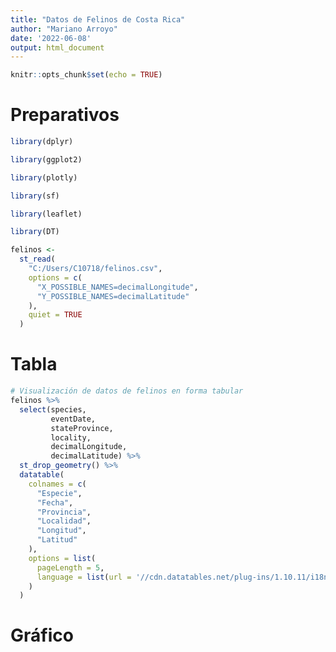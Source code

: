 ---
title: "Datos de Felinos de Costa Rica"
author: "Mariano Arroyo"
date: '2022-06-08'
output: html_document
---

```{r setup, include=FALSE}
knitr::opts_chunk$set(echo = TRUE)
```

# Preparativos

```{r carga-paquetes, message=FALSE}

library(dplyr)

library(ggplot2)

library(plotly)

library(sf)

library(leaflet)

library(DT)

```

```{r}
felinos <-
  st_read(
    "C:/Users/C10718/felinos.csv",
    options = c(
      "X_POSSIBLE_NAMES=decimalLongitude", 
      "Y_POSSIBLE_NAMES=decimalLatitude"   
    ),
    quiet = TRUE
  )

```
# Tabla

```{r tabla}
# Visualización de datos de felinos en forma tabular 
felinos %>%
  select(species,
         eventDate,
         stateProvince,
         locality,
         decimalLongitude,
         decimalLatitude) %>%
  st_drop_geometry() %>%
  datatable(
    colnames = c(
      "Especie",
      "Fecha",
      "Provincia",
      "Localidad",
      "Longitud",
      "Latitud"
    ),
    options = list(
      pageLength = 5,
      language = list(url = '//cdn.datatables.net/plug-ins/1.10.11/i18n/Spanish.json')
    )
  )

```







# Gráfico 
